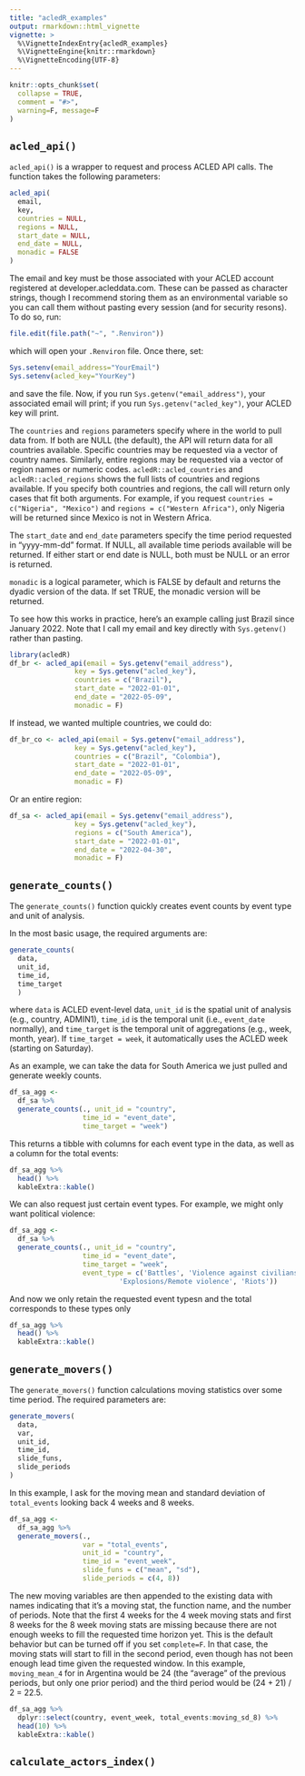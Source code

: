 ```yaml
---
title: "acledR_examples"
output: rmarkdown::html_vignette
vignette: >
  %\VignetteIndexEntry{acledR_examples}
  %\VignetteEngine{knitr::rmarkdown}
  %\VignetteEncoding{UTF-8}
---
```


```r
knitr::opts_chunk$set(
  collapse = TRUE,
  comment = "#>",
  warning=F, message=F
)
```






## `acled_api()`

`acled_api()` is a wrapper to request and process ACLED API calls. The function takes the following parameters:
```r
acled_api(
  email,
  key,
  countries = NULL,
  regions = NULL,
  start_date = NULL,
  end_date = NULL,
  monadic = FALSE
)
```

The email and key must be those associated with your ACLED account registered at developer.acleddata.com. These can be passed as character strings, though I recommend storing them as an environmental variable so you can call them without pasting every session (and for security resons). To do so, run:
```r
file.edit(file.path("~", ".Renviron"))
```
which will open your `.Renviron` file. Once there, set:
```r
Sys.setenv(email_address="YourEmail")
Sys.setenv(acled_key="YourKey")
```
and save the file. Now, if you run `Sys.getenv("email_address")`, your associated email will print; if you run `Sys.getenv("acled_key")`, your ACLED key will print. 


The `countries` and `regions` parameters specify where in the world to pull data from. If both are NULL (the default), the API will return data for all countries available. Specific countries may be requested via a vector of country names. Similarly, entire regions may be requested via a vector of region names or numeric codes. `acledR::acled_countries` and `acledR::acled_regions` shows the full lists of countries and regions available. If you specify both countries and regions, the call will return only cases that fit both arguments. For example, if you request `countries = c("Nigeria", "Mexico")` and `regions = c("Western Africa")`, only Nigeria will be returned since Mexico is not in Western Africa. 

The `start_date` and `end_date` parameters specify the time period requested in "yyyy-mm-dd" format. If NULL, all available time periods available will be returned. If either start or end date is NULL, both must be NULL or an error is returned. 

`monadic` is a logical parameter, which is FALSE by default and returns the dyadic version of the data. If set TRUE, the monadic version will be returned. 

To see how this works in practice, here's an example calling just Brazil since January 2022. Note that I call my email and key directly with `Sys.getenv()` rather than pasting. 

```r
library(acledR)
df_br <- acled_api(email = Sys.getenv("email_address"),
                key = Sys.getenv("acled_key"),
                countries = c("Brazil"),
                start_date = "2022-01-01",
                end_date = "2022-05-09",
                monadic = F)
```

If instead, we wanted multiple countries, we could do:

```r
df_br_co <- acled_api(email = Sys.getenv("email_address"),
                key = Sys.getenv("acled_key"),
                countries = c("Brazil", "Colombia"),
                start_date = "2022-01-01",
                end_date = "2022-05-09",
                monadic = F)
```

Or an entire region:

```r
df_sa <- acled_api(email = Sys.getenv("email_address"),
                key = Sys.getenv("acled_key"),
                regions = c("South America"),
                start_date = "2022-01-01",
                end_date = "2022-04-30",
                monadic = F)
```



## `generate_counts()`

The `generate_counts()` function quickly creates event counts by event type and unit of analysis. 

In the most basic usage, the required arguments are:

```r
generate_counts(
  data,
  unit_id,
  time_id,
  time_target
  )
```
where `data` is ACLED event-level data, `unit_id` is the spatial unit of analysis (e.g., country, ADMIN1), `time_id` is the temporal unit (i.e., `event_date` normally), and `time_target` is the temporal unit of aggregations (e.g., week, month, year). If `time_target = week`, it automatically uses the ACLED week (starting on Saturday).

As an example, we can take the data for South America we just pulled and generate weekly counts. 
```r
df_sa_agg <-
  df_sa %>% 
  generate_counts(., unit_id = "country", 
                  time_id = "event_date",
                  time_target = "week")
```

This returns a tibble with columns for each event type in the data, as well as a column for the total events:
```r
df_sa_agg %>% 
  head() %>% 
  kableExtra::kable()
```


We can also request just certain event types. For example, we might only want political violence:

```r
df_sa_agg <-
  df_sa %>% 
  generate_counts(., unit_id = "country", 
                  time_id = "event_date",
                  time_target = "week",
                  event_type = c('Battles', 'Violence against civilians', 
                           'Explosions/Remote violence', 'Riots'))
```

And now we only retain the requested event typesn and the total corresponds to these types only

```r
df_sa_agg %>% 
  head() %>% 
  kableExtra::kable()
```






## `generate_movers()`

The `generate_movers()` function calculations moving statistics over some time period. The required parameters are:


```r
generate_movers(
  data,
  var,
  unit_id,
  time_id,
  slide_funs,
  slide_periods
)

```

In this example, I ask for the moving mean and standard deviation of `total_events` looking back 4 weeks and 8 weeks. 

```r
df_sa_agg <- 
  df_sa_agg %>% 
  generate_movers(., 
                  var = "total_events",
                  unit_id = "country",
                  time_id = "event_week",
                  slide_funs = c("mean", "sd"),
                  slide_periods = c(4, 8))
```


The new moving variables are then appended to the existing data with names indicating that it's a moving stat, the function name, and the number of periods. Note that the first 4 weeks for the 4 week moving stats and first 8 weeks for the 8 week moving stats are missing because there are not enough weeks to fill the requested time horizon yet. This is the default behavior but can be turned off if you set `complete=F`. In that case, the moving stats will start to fill in the second period, even though has not been enough lead time given the requested window. In this example, `moving_mean_4` for in Argentina would be 24 (the "average" of the previous periods, but only one prior period) and the third period would be (24 + 21) / 2 = 22.5. 

```r
df_sa_agg %>% 
  dplyr::select(country, event_week, total_events:moving_sd_8) %>% 
  head(10) %>% 
  kableExtra::kable()

```



## `calculate_actors_index()`


